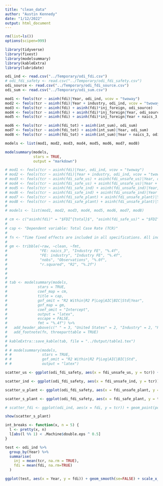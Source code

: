```yaml
---
title: "clean_data"
author: "Austin Kennedy"
date: "1/12/2022"
output: html_document
---
```


```r
rm(list=ls())
options(scipen=999)
```

```r
library(tidyverse)
library(fixest)
library(modelsummary)
library(kableExtra)
library(lubridate)
```

```r
odi_ind <- read.csv("../Temporary/odi_fdi.csv")
# odi_fdi_safety <- read.csv("../Temporary/odi_fdi_safety.csv")
odi_source <- read.csv("../Temporary/odi_fdi_source.csv")
odi_sum <- read.csv("../Temporary/odi_sum.csv")
```

```r
mod1 <- feols(tcr ~ asinh(fdi)|Year, odi_ind, vcov = "twoway")
mod2 <- feols(tcr ~ asinh(fdi)|Year + industry, odi_ind, vcov = "twoway")
mod3 <- feols(tcr ~ asinh(fdi) + asinh(fdi)*inj_foreign, odi_source)
mod4 <- feols(tcr ~ asinh(fdi) + asinh(fdi)*inj_foreign|Year, odi_source, vcov = "twoway")
mod5 <- feols(tcr ~ asinh(fdi) + asinh(fdi)*inj_foreign|Year + naics_3, odi_source, vcov = "twoway")
```
```r
mod6 <- feols(tcr ~ asinh(fdi_tot) + asinh(int_sum), odi_sum)
mod7 <- feols(tcr ~ asinh(fdi_tot) + asinh(int_sum)|Year, odi_sum)
mod8 <- feols(tcr ~ asinh(fdi_tot) + asinh(int_sum)|Year + naics_3, odi_sum)
```

```r
models <- list(mod1, mod2, mod3, mod4, mod5, mod6, mod7, mod8)

modelsummary(models,
             stars = TRUE,
             output = "markdown")
```


```r
# mod1 <- feols(tcr ~ asinh(fdi)|Year, odi_ind, vcov = "twoway")
# mod2 <- feols(tcr ~ asinh(fdi)|Year + industry, odi_ind, vcov = "twoway")
# mod3 <- feols(tcr ~ asinh(fdi_safe_us) + asinh(fdi_unsafe_us)|Year, odi_fdi_safety, vcov = "twoway")
# mod4 <- feols(tcr ~ asinh(fdi_safe_us) + asinh(fdi_unsafe_us)|Year + naics_3, odi_fdi_safety, vcov = "twoway")
# mod5 <- feols(tcr ~ asinh(fdi_safe_ind) + asinh(fdi_unsafe_ind)|Year, odi_fdi_safety, vcov = "twoway")
# mod6 <- feols(tcr ~ asinh(fdi_safe_ind) + asinh(fdi_unsafe_ind)|Year + naics_3, odi_fdi_safety, vcov = "twoway")
# mod7 <- feols(tcr ~ asinh(fdi_safe_plant) + asinh(fdi_unsafe_plant)|Year, odi_fdi_safety, vcov = "twoway")
# mod8 <- feols(tcr ~ asinh(fdi_safe_plant) + asinh(fdi_unsafe_plant)|Year + naics_3, odi_fdi_safety, vcov = "twoway")
# 
# models <- list(mod1, mod2, mod3, mod4, mod5, mod6, mod7, mod8)
```

```r
# cm <- c("asinh(fdi)" = "$FDI^{total}$", "asinh(fdi_safe_us)" = "$FDI^{safe}$", "asinh(fdi_unsafe_us)" = "$FDI^{unsafe}$", "asinh(fdi_safe_ind)" = "$FDI^{safe}$", "asinh(fdi_unsafe_ind)" = "$FDI^{unsafe}$", "asinh(fdi_safe_plant)" = "$FDI^{safe}$", "asinh(fdi_unsafe_plant)" = "$FDI^{unsafe}$")
# 
# cap <- "Dependent variable: Total Case Rate (TCR)"
# 
# fn <- "Time fixed effects are included in all specifications. All independent variables are the inverse hyperbolic sine of the inward FDI position in the industry. The columns United States, Industry, and Plant represent different thresholds used to determine whether FDI is coming from safe or unsafe sources. Robust standard errors are clustered at the industry-year level."
# 
# gm <- tribble(~raw, ~clean, ~fmt,
#               "FE: naics_3", "Industry FE", "%.4f",
#               "FE: industry", "Industry FE", "%.4f",
#               "nobs", "Observations", "%.0f",
#               "r.squared", "R2", "%.2f")
# 
# 
# 
# tab <- modelsummary(models,
#              stars = TRUE,
#              coef_map = cm,
#              title = cap,
#              gof_omit = "R2 Within|R2 P|Log|AIC|BIC|Std|Year",
#              gof_map = gm,
#              coef_omit = "Intercept",
#              output = "latex",
#              escape = FALSE,
#              fmt = "%.4f") %>%
#   add_header_above(c(" " = 3, "United States" = 2, "Industry" = 2, "Plant" = 2)) %>%
#   add_footnote(fn, threeparttable = TRUE)
# 
# kableExtra::save_kable(tab, file = "../Output/table1.tex")
# 
# # modelsummary(models,
# #              stars = TRUE,
# #              gof_omit = "R2 Within|R2 P|Log|AIC|BIC|Std",
# #              output = "latex")
```

```r
scatter_us <- ggplot(odi_fdi_safety, aes(x = fdi_unsafe_us, y = tcr)) + geom_point() + ylim(0,300) + geom_smooth(method = "lm")

scatter_ind <- ggplot(odi_fdi_safety, aes(x = fdi_unsafe_ind, y = tcr)) + geom_point() + ylim(0,300) + geom_smooth(method = "lm")

scatter_u_plant <- ggplot(odi_fdi_safety, aes(x = fdi_unsafe_plant, y = tcr)) + geom_point() + ylim(0,100) + xlim(0,100000) + geom_smooth(method = "lm")

scatter_s_plant <- ggplot(odi_fdi_safety, aes(x = fdi_safe_plant, y = tcr)) + geom_point(size = 1) + geom_point(aes(fdi_unsafe_plant, tcr), color = "red", size = 1) +  ylim(0,100) + xlim(0,100000) + geom_smooth(method = "lm")

# scatter_fdi <- ggplot(odi_ind, aes(x = fdi, y = tcr)) + geom_point(position = "dodge") + ylim(0,100) + xlim(0,100000) + geom_smooth(method = "lm")

show(scatter_s_plant)
```



```r
int_breaks <- function(x, n = 5) {
  l <- pretty(x, n)
  l[abs(l %% 1) < .Machine$double.eps ^ 0.5] 
}

test <- odi_ind %>%
  group_by(Year) %>%
  summarise(
    inj = mean(tcr, na.rm = TRUE),
    fdi = mean(fdi, na.rm=TRUE)
  )

ggplot(test, aes(x = Year, y = fdi)) + geom_smooth(se=FALSE) + scale_x_continuous(breaks = int_breaks)
```














